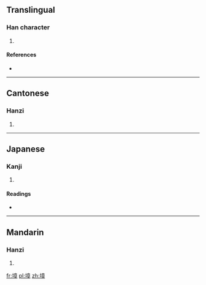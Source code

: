 ==Translingual==

===Han character===
{{Han char|rn=32|rad=土|as=11|sn=14|four=4014<sub>6</sub>|canj=土卜廿十 (GYTJ)|ids=⿰[[土]][[章]]}}

# {{defn|Han|sort=土11}}

====References====
* {{Han ref|kx=0237.240|dkj=05416|dj=0476.040|hdz=10482.050|uh=5887|ud=22663|bh=E160|bd=57696}}

----

==Cantonese==

===Hanzi===
{{yue-hanzi|jyut=|y=ging2}}

# {{defn|lang=yue|sort=土11}}

----

==Japanese==

===Kanji===
{{ja-kanji|grade=|rs=土11}}

# {{defn|lang=ja|sort=土11}}

====Readings====
* {{ja-readings|on=[[しょう]] (shō)|kun=[[ふせぐ]] (fusegu)}}

----

==Mandarin==

===Hanzi===
{{cmn-hanzi|pin=[[yóng]] ([[yong2]]), [[zhāng]] ([[zhang1]])|wg=yung<sup>2</sup>, chang<sup>1</sup>}}

# {{defn|lang=cmn|sort=土11}}

[[fr:墇]]
[[pl:墇]]
[[zh:墇]]